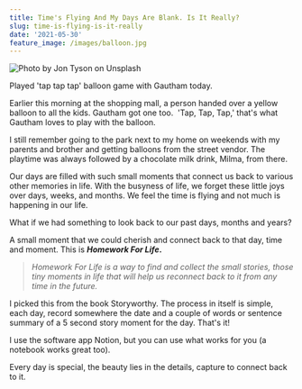 ```yaml
---
title: Time's Flying And My Days Are Blank. Is It Really?
slug: time-is-flying-is-it-really
date: '2021-05-30'
feature_image: /images/balloon.jpg
---
```

![Photo by Jon Tyson on Unsplash](/images/balloon.jpg)

Played 'tap tap tap' balloon game with Gautham today.

Earlier this morning at the shopping mall, a person handed over a yellow balloon to all the kids. Gautham got one too.  'Tap, Tap, Tap,' that's what Gautham loves to play with the balloon.

I still remember going to the park next to my home on weekends with my parents and brother and getting balloons from the street vendor. The playtime was always followed by a chocolate milk drink, Milma, from there.

Our days are filled with such small moments that connect us back to various other memories in life. With the busyness of life, we forget these little joys over days, weeks, and months. We feel the time is flying and not much is happening in our life.

What if we had something to look back to our past days, months and years?

A small moment that we could cherish and connect back to that day, time and moment. This is **_Homework For Life_.**

> _Homework For Life is a way to find and collect the small stories, those tiny moments in life that will help us reconnect back to it from any time in the future._

I picked this from the book Storyworthy. The process in itself is simple, each day, record somewhere the date and a couple of words or sentence summary of a 5 second story moment for the day. That's it!

I use the software app Notion, but you can use what works for you (a notebook works great too).

Every day is special, the beauty lies in the details, capture to connect back to it.
